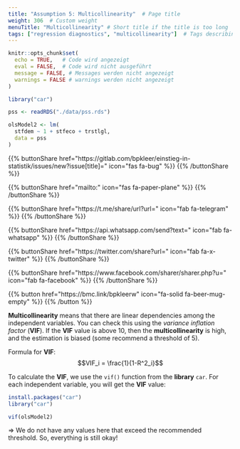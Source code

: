 ```yaml
---
title: "Assumption 5: Multicollinearity"  # Page title
weight: 306  # Custom weight
menuTitle: "Multicollinearity" # Short title if the title is too long
tags: ["regression diagnostics", "multicollinearity"]  # Tags describing the content of the page
---
```

```r
knitr::opts_chunk$set(
  echo = TRUE,   # Code wird angezeigt
  eval = FALSE,  # Code wird nicht ausgeführt
  message = FALSE, # Messages werden nicht angezeigt
  warnings = FALSE # warnings werden nicht angezeigt
)

library("car")

pss <- readRDS("./data/pss.rds")

olsModel2 <- lm(
  stfdem ~ 1 + stfeco + trstlgl,   
  data = pss
)       
```

{{% buttonShare href=\"https\:\/\/gitlab.com\/bpkleer\/einstieg-in-statistik\/issues\/new?issue[title]=\" icon=\"fas fa-bug\" %}} {{% /buttonShare %}} 

{{% buttonShare href=\"mailto\:\" icon=\"fas fa-paper-plane\" %}} {{% /buttonShare %}}

{{% buttonShare href=\"https\:\/\/t.me\/share\/url?url=\" icon=\"fab fa-telegram\" %}} {{% /buttonShare %}}

{{% buttonShare href=\"https\:\/\/api.whatsapp.com\/send?text=\" icon=\"fab fa-whatsapp\" %}} {{% /buttonShare %}}

{{% buttonShare href=\"https\:\/\/twitter.com\/share?url=\" icon=\"fab fa-x-twitter\" %}} {{% /buttonShare %}}

{{% buttonShare href=\"https\:\/\/www.facebook.com\/sharer\/sharer.php?u=\" icon=\"fab fa-facebook\" %}} {{% /buttonShare %}}

{{% button href=\"https\:\/\/bmc.link\/bpkleerw\" icon=\"fa-solid fa-beer-mug-empty\" %}} {{% /button %}}

**Multicollinearity** means that there are linear dependencies among the independent variables. You can check this using the *variance inflation factor* (**VIF**). If the **VIF** value is above $10$, then the **multicollinearity** is high, and the estimation is biased (some recommend a threshold of $5$).

Formula for **VIF**:
$$VIF_i = \frac{1}{1-R^2_i}$$

To calculate the **VIF**, we use the `vif()` function from the **library** `car`. For each independent variable, you will get the **VIF** value:
```r
install.packages("car")
library("car")
```
```r
vif(olsModel2)
```

$\Rightarrow$ We do not have any values here that exceed the recommended threshold. So, everything is still okay!
